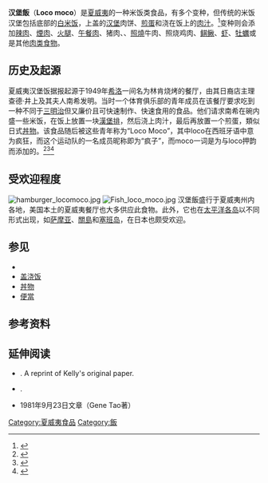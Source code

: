 {{Infobox prepared food
| name             = 夏威夷米饭汉堡<br />Loco Moco
| image            = [[File:Loco_Moco.jpg|250px]]
| caption          = 一份以米饭汉堡为主食，配有[[炒面|炒面]]和{{link-en|通心粉沙拉|Macaroni salad}}的[[午餐盘|午餐盘]]
| alternate_name   = 
| country          = {{USA}}
| region           = {{flag|Hawaii}}
| creator          = 南希·井上
| course           = 
| type             = [[盖浇饭|盖饭类]]
| served           = 
| main_ingredient  = [[米飯|米飯]]、[[漢堡排|漢堡排]]、[[肉汁|肉汁]]、[[煎蛋|煎蛋]]
| variations       = 
| calories         = 
| other            = 
}}
'''汉堡飯'''（'''Loco moco'''）是[[夏威夷|夏威夷]]的一种米饭类食品，有多个变种，但传统的米饭汉堡包括底部的[[米飯|白米饭]]，上盖的[[漢堡_(食物)|汉堡]]肉饼、[[煎蛋|煎蛋]]和浇在饭上的[[肉汁|肉汁]]。<ref>{{cite web|url=http://newspaper.jfdaily.com/xwcb/html/2012-12/17/content_939259.htm|title=威基基海滩之活色生香|publisher=新闻晨报|date=2012-12-17|accessdate=2015-01-25|archive-url=https://web.archive.org/web/20150128120533/http://newspaper.jfdaily.com/xwcb/html/2012-12/17/content_939259.htm|archive-date=2015-01-28|dead-url=yes}}</ref>变种则会添加[[辣酱汤|辣肉]]、[[煙肉|煙肉]]、[[火腿|火腿]]、[[午餐肉|午餐肉]]、{{link-en|卡鲁阿 (烹调方法)|Kalua|地窖烧}}猪肉、{{link-en|熏肉肠|Linguiça}}、[[照燒|照燒]]牛肉、照烧鸡肉、[[鲯鳅|鲯鳅]]、[[虾|虾]]、[[牡蠣|牡蠣]]或是其他[[肉类食物|肉类食物]]。

==历史及起源==
夏威夷汉堡饭据报起源于1949年[[希洛_(夏威夷州)|希洛]]一间名为林肯烧烤的餐厅，由其日裔店主理查德·井上及其夫人南希发明。当时一个体育俱乐部的青年成员在该餐厅要求吃到一种不同于[[三明治|三明治]]但又廉价且可快速制作、快速食用的食品。他们请求南希在碗内盛一些米饭，在饭上放置一块[[漢堡排|漢堡排]]，然后浇上肉汁，最后再放置一个煎蛋，類似日式[[丼物|丼物]]。该食品随后被这些青年称为“Loco Moco”，其中loco在西班牙语中意为疯狂，而这个运动队的一名成员昵称即为“疯子”，而moco一词是为与loco押韵而添加的。<ref>{{cite book |last=Laudan |first=Rachel |title=The Food of Paradise: Exploring Hawaii's Culinary Heritage |publisher=University of Hawaii Press |year=1996 |url=http://books.google.com/books?id=ZnsTxepydfQC&pg=PA20 |page=20 |isbn=0824817788 |access-date=2015-01-24 |archive-date=2016-05-14 |archive-url=https://web.archive.org/web/20160514155756/https://books.google.com/books?id=ZnsTxepydfQC&pg=PA20 |dead-url=no }}</ref><ref>{{cite web |url=http://www.cafe100.com/the-loco-moco.html |title=The Loco Moco - Cafe 100, Hilo Hawaii |publisher=Cafe100.com |date= |accessdate=2013-03-26 |deadurl=yes |archiveurl=https://web.archive.org/web/20130717065224/http://www.cafe100.com/the-loco-moco.html |archivedate=2013-07-17 }}</ref><ref>{{cite web |url=http://whatscookingamerica.net/History/LocoMocoHistory.htm |title=Loco Moco Recipe, Loco Moco History, History and Recipe of Hawaiian Loco Moco, Hawaii's Feel Good Food, Hamburger Recipes |publisher=Whatscookingamerica.net |date= |accessdate=2013-03-26 |archive-date=2018-07-23 |archive-url=https://web.archive.org/web/20180723152322/https://whatscookingamerica.net/History/LocoMocoHistory.htm |dead-url=no }}</ref>

==受欢迎程度==
[[File:hamburger_locomoco.jpg|right]]
[[File:Fish_loco_moco.jpg|thumb]]
汉堡飯盛行于夏威夷州内各地，美国本土的夏威夷餐厅也大多供应此食物。此外，它也在[[太平洋三大島群|太平洋各岛]]以不同形式出现，如[[萨摩亚|萨摩亚]]、[[關島|關島]]和[[塞班岛|塞班岛]]，在日本也颇受欢迎。

==参见==
* {{link-en|夏威夷饮食|Cuisine of Hawaii}}
* [[盖浇饭|盖浇饭]]
* [[丼物|丼物]]
* [[便當|便當]]

==参考资料==
{{reflist}}

==延伸阅读==
{{Commons category|Loco Moco}}
*{{Citation
  | last = Gimla Shortridge
  | first = Barbara
  | last2 = Shortridge
  | first2 = James R.
  | title = The Taste of American Place: A Reader on Regional and Ethnic Foods
  | publisher = Rowman & Littlefield
  | year = 1998
  | isbn = 0-8476-8507-1
}}.  A reprint of Kelly's original paper.
*{{Citation
  | last = Kelly
  | first = James
  | title = Loco Moco: A Folk Dish in the Making
  | journal = Social Process in Hawai'i
  | volume = 30
  | pages = 59–64
  | year = 1983
}}.
* 1981年9月23日{{link-en|夏威夷先驱论坛报|Hawaii Tribune-Herald}}文章（Gene Tao著）

{{DEFAULTSORT:Loco Moco}}

[[Category:夏威夷食品|Category:夏威夷食品]]
[[Category:飯|Category:飯]]
